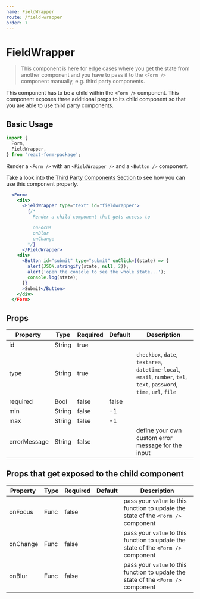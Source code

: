 ```yaml
---
name: FieldWrapper
route: /field-wrapper
order: 7
---
```



# FieldWrapper

> This component is here for edge cases where you get the state from another component and you have to pass it to the `<Form />` component manually, e.g. third party components.

This component has to be a child within the `<Form />` component. This component exposes three additional props to its child component so that you are able to use third party components.

## Basic Usage

```jsx
import {
  Form,
  FieldWrapper,
} from 'react-form-package';
```

Render a `<Form />` with an `<FieldWrapper />` and a `<Button />` component.

Take a look into the [Third Party Components Section](/third-party-components) to see how you can use this component properly.

```jsx
  <Form>
    <div>
      <FieldWrapper type="text" id="fieldwrapper">
        {/*
          Render a child component that gets access to

          onFocus
          onBlur
          onChange
        */}
      </FieldWrapper>
    <div>
      <Button id="submit" type="submit" onClick={(state) => {
        alert(JSON.stringify(state, null, 2));
        alert('open the console to see the whole state...');
        console.log(state);
      }}
      >Submit</Button>
    </div>
  </Form>
```

## Props

Property | Type | Required | Default | Description
---|---|---|---|---
id | String | true | |
type | String | true | | `checkbox`, `date`, `textarea`, `datetime-local`, `email`, `number`, `tel`, `text`, `password`, `time`, `url`, `file`
required | Bool | false | false |
min | String | false | -1 |
max | String | false | -1 |
errorMessage | String | false | | define your own custom error message for the input

## Props that get exposed to the child component

Property | Type | Required | Default | Description
---|---|---|---|---
onFocus | Func | false | | pass your `value` to this function to update the state of the `<Form />` component
onChange | Func | false | | pass your `value` to this function to update the state of the `<Form />` component
onBlur | Func | false | | pass your `value` to this function to update the state of the `<Form />` component
